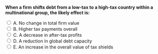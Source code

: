 ::: {.question-block}

<form onsubmit="event.preventDefault(); checkAnswer('module8_mcq_q64')" data-correct-answer="E">
<strong style="display: block;">When a firm shifts debt from a low-tax to a high-tax country within a multinational group, the likely effect is:</strong>

<label><input type="radio" name="module8_mcq_q64" value="A"> A. No change in total firm value</label><br>
<label><input type="radio" name="module8_mcq_q64" value="B"> B. Higher tax payments overall</label><br>
<label><input type="radio" name="module8_mcq_q64" value="C"> C. A decrease in after-tax profits</label><br>
<label><input type="radio" name="module8_mcq_q64" value="D"> D. A reduction in global debt capacity</label><br>
<label><input type="radio" name="module8_mcq_q64" value="E"> E. An increase in the overall value of tax shields</label><br>
</form>

<div id="feedback-module8_mcq_q64" class="feedback" data-status="" style="display:none;">
✅ Correct: E. Debt in high-tax countries generates larger interest deductions, increasing global after-tax value.
</div>

:::
